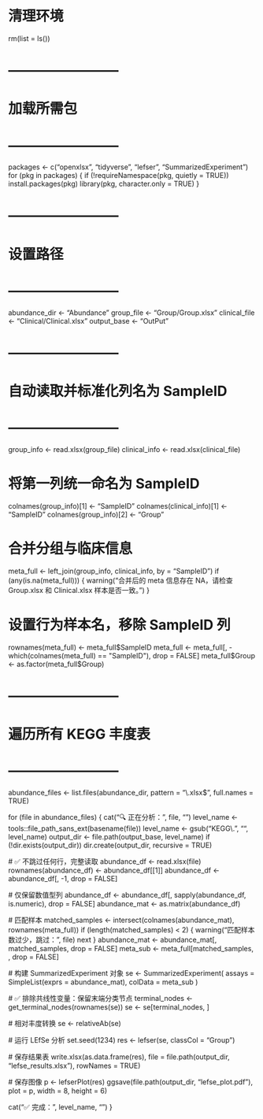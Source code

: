 # 清理环境
rm(list = ls())

# ------------------------
# 加载所需包
# ------------------------
packages <- c("openxlsx", "tidyverse", "lefser", "SummarizedExperiment")
for (pkg in packages) {
  if (!requireNamespace(pkg, quietly = TRUE))
    install.packages(pkg)
  library(pkg, character.only = TRUE)
}

# ------------------------
# 设置路径
# ------------------------
abundance_dir <- "Abundance"
group_file <- "Group/Group.xlsx"
clinical_file <- "Clinical/Clinical.xlsx"
output_base <- "OutPut"

# ------------------------
# 自动读取并标准化列名为 SampleID
# ------------------------
group_info <- read.xlsx(group_file)
clinical_info <- read.xlsx(clinical_file)

# 将第一列统一命名为 SampleID
colnames(group_info)[1] <- "SampleID"
colnames(clinical_info)[1] <- "SampleID"
colnames(group_info)[2] <- "Group"

# 合并分组与临床信息
meta_full <- left_join(group_info, clinical_info, by = "SampleID")
if (any(is.na(meta_full))) {
  warning("合并后的 meta 信息存在 NA，请检查 Group.xlsx 和 Clinical.xlsx 样本是否一致。")
}

# 设置行为样本名，移除 SampleID 列
rownames(meta_full) <- meta_full$SampleID
meta_full <- meta_full[, -which(colnames(meta_full) == "SampleID"), drop = FALSE]
meta_full$Group <- as.factor(meta_full$Group)

# ------------------------
# 遍历所有 KEGG 丰度表
# ------------------------
abundance_files <- list.files(abundance_dir, pattern = "\\.xlsx$", full.names = TRUE)

for (file in abundance_files) {
  cat("🔍 正在分析：", file, "\n")
  level_name <- tools::file_path_sans_ext(basename(file))
  level_name <- gsub("KEGG\\.", "", level_name)
  output_dir <- file.path(output_base, level_name)
  if (!dir.exists(output_dir)) dir.create(output_dir, recursive = TRUE)

  # ✅ 不跳过任何行，完整读取
  abundance_df <- read.xlsx(file)
  rownames(abundance_df) <- abundance_df[[1]]
  abundance_df <- abundance_df[, -1, drop = FALSE]

  # 仅保留数值型列
  abundance_df <- abundance_df[, sapply(abundance_df, is.numeric), drop = FALSE]
  abundance_mat <- as.matrix(abundance_df)

  # 匹配样本
  matched_samples <- intersect(colnames(abundance_mat), rownames(meta_full))
  if (length(matched_samples) < 2) {
    warning("匹配样本数过少，跳过：", file)
    next
  }
  abundance_mat <- abundance_mat[, matched_samples, drop = FALSE]
  meta_sub <- meta_full[matched_samples, , drop = FALSE]

  # 构建 SummarizedExperiment 对象
  se <- SummarizedExperiment(
    assays = SimpleList(exprs = abundance_mat),
    colData = meta_sub
  )

  # ✅ 排除共线性变量：保留末端分类节点
  terminal_nodes <- get_terminal_nodes(rownames(se))
  se <- se[terminal_nodes, ]

  # 相对丰度转换
  se <- relativeAb(se)

  # 运行 LEfSe 分析
  set.seed(1234)
  res <- lefser(se, classCol = "Group")

  # 保存结果表
  write.xlsx(as.data.frame(res), file = file.path(output_dir, "lefse_results.xlsx"), rowNames = TRUE)

  # 保存图像
  p <- lefserPlot(res)
  ggsave(file.path(output_dir, "lefse_plot.pdf"), plot = p, width = 8, height = 6)

  cat("✅ 完成：", level_name, "\n\n")
}
